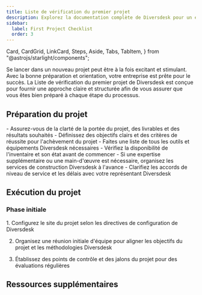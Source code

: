 ```yaml
---
title: Liste de vérification du premier projet
description: Explorez la documentation complète de Diversdesk pour un examen approfondi de nos outils haut de gamme et services de construction.
sidebar:
  label: First Project Checklist
  order: 3
---
```

  Card,
  CardGrid,
  LinkCard,
  Steps,
  Aside,
  Tabs,
  TabItem,
} from "@astrojs/starlight/components";

Se lancer dans un nouveau projet peut être à la fois excitant et stimulant. Avec la bonne préparation et orientation, votre entreprise est prête pour le succès. La Liste de vérification du premier projet de Diversdesk est conçue pour fournir une approche claire et structurée afin de vous assurer que vous êtes bien préparé à chaque étape du processus.

## Préparation du projet

<CardGrid>
  <Card title="Portée et objectifs">
    - Assurez-vous de la clarté de la portée du projet, des livrables et des résultats souhaités
    - Définissez des objectifs clairs et des critères de réussite pour l'achèvement du projet
  </Card>
  <Card title="Outils et équipement">
    - Faites une liste de tous les outils et équipements Diversdesk nécessaires
    - Vérifiez la disponibilité de l'inventaire et son état avant de commencer
  </Card>
  <Card title="Organisation des services">
    - Si une expertise supplémentaire ou une main-d'œuvre est nécessaire, organisez les services de construction Diversdesk à l'avance
    - Clarifiez les accords de niveau de service et les délais avec votre représentant Diversdesk
  </Card>
</CardGrid>

## Exécution du projet
### Phase initiale
<Steps>
1. Configurez le site du projet selon les directives de configuration de Diversdesk

2. Organisez une réunion initiale d'équipe pour aligner les objectifs du projet et les méthodologies Diversdesk

3. Établissez des points de contrôle et des jalons du projet pour des évaluations régulières
</Steps>


## Ressources supplémentaires
<CardGrid>
<LinkCard
  title="Guides détaillés"
  description="Accédez à une documentation approfondie et aux manuels d'utilisation des outils et services Diversdesk."
  href="fr/guides/getting-started"
/>
<LinkCard
  title="Contacts de support"
  description="Gardez à portée de main les coordonnées du support Diversdesk, disponible pour vous aider tout au long de votre projet."
  href="fr/guides/getting-started"
/>
<LinkCard
  title="Apprentissage avancé"
  description="Explorez d'autres ressources éducatives fournies par Diversdesk pour affiner vos compétences et vos connaissances."
  href="fr/guides/getting-started"
/>
</CardGrid>
